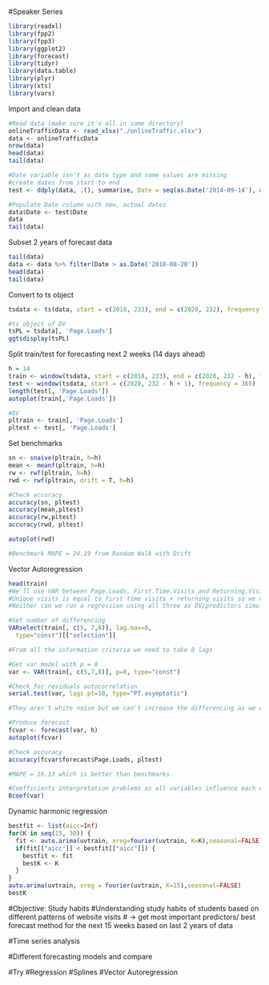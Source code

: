 #Speaker Series 

```{r}
library(readxl)
library(fpp2)
library(fpp3)
library(ggplot2)
library(forecast)
library(tidyr)
library(data.table)
library(plyr)
library(xts)
library(vars)
```

Import and clean data 
```{r}
#Read data (make sure it's all in same directory)
onlineTrafficData <- read_xlsx("./onlineTraffic.xlsx")
data <- onlineTrafficData
nrow(data)
head(data)
tail(data)

#Date variable isn't as date type and some values are missing
#create dates from start to end
test <- ddply(data, .(), summarise, Date = seq(as.Date('2014-09-14'), as.Date('2020-08-19'), by = "day"))

#Populate Date column with new, actual dates
data$Date <- test$Date
data
tail(data)
```

Subset 2 years of forecast data 
```{r}
tail(data)
data <- data %>% filter(Date > as.Date('2018-08-20'))
head(data)
tail(data)
```

Convert to ts object
```{r}
tsdata <- ts(data, start = c(2018, 233), end = c(2020, 232), frequency = 365)

#ts object of DV 
tsPL = tsdata[, 'Page.Loads']
ggtsdisplay(tsPL)
```

Split train/test for forecasting next 2 weeks (14 days ahead)
```{r}
h = 14
train <- window(tsdata, start = c(2018, 233), end = c(2020, 232 - h), frequency = 365)
test <- window(tsdata, start = c(2020, 232 - h + 1), frequency = 365)
length(test[, 'Page.Loads'])
autoplot(train[,'Page.Loads'])

#DV
pltrain <- train[, 'Page.Loads']
pltest <- test[, 'Page.Loads']
```

Set benchmarks
```{r}
sn <- snaive(pltrain, h=h)
mean <- meanf(pltrain, h=h)
rw <- rwf(pltrain, h=h)
rwd <- rwf(pltrain, drift = T, h=h)

#Check accuracy
accuracy(sn, pltest)
accuracy(mean,pltest)
accuracy(rw,pltest)
accuracy(rwd, pltest)

autoplot(rwd)

#Benchmark MAPE = 24.19 from Random Walk with Drift
```

Vector Autoregression
```{r}
head(train)
#We'll use VAR between Page.Loads, First.Time.Visits and Returning.Visits
#Unique visits is equal to first time visits + returning visits so we can't use it in VAR
#Neither can we run a regression using all three as DV/predictors simultaneously (conceptually wrong)

#Get number of differencing 
VARselect(train[, c(5, 7,8)], lag.max=8,
  type="const")[["selection"]]

#From all the information criteria we need to take 8 lags 

#Get var model with p = 8 
var <- VAR(train[, c(5,7,8)], p=8, type="const")

#Check for residuals autocorrelation
serial.test(var, lags.pt=10, type="PT.asymptotic")

#They aren't white noise but we can't increase the differencing as we run out of df 

#Produce forecast
fcvar <- forecast(var, h) 
autoplot(fcvar)

#Check accuracy
accuracy(fcvar$forecast$Page.Loads, pltest)

#MAPE = 16.13 which is better than benchmarks. 

#Coefficients interpretation problems as all variables influence each other. Research coefs
Bcoef(var)

```



Dynamic harmonic regression 
```{r}
bestfit <- list(aicc=Inf)
for(K in seq(15, 30)) {
  fit <- auto.arima(uvtrain, xreg=fourier(uvtrain, K=K),seasonal=FALSE)
  if(fit[["aicc"]] < bestfit[["aicc"]]) {
    bestfit <- fit
    bestK <- K
  }
}
auto.arima(uvtrain, xreg = fourier(uvtrain, K=15),seasonal=FALSE)
bestK
```


#Objective: Study habits 
  #Understanding study habits of students based on different patterns of website visits
  # -> get most important predictors/ best forecast method for the next 15 weeks based on last 2 years of data


#Time series analysis 


#Different forecasting models and compare 

#Try 
  #Regression
  #Splines 
  #Vector Autoregression













